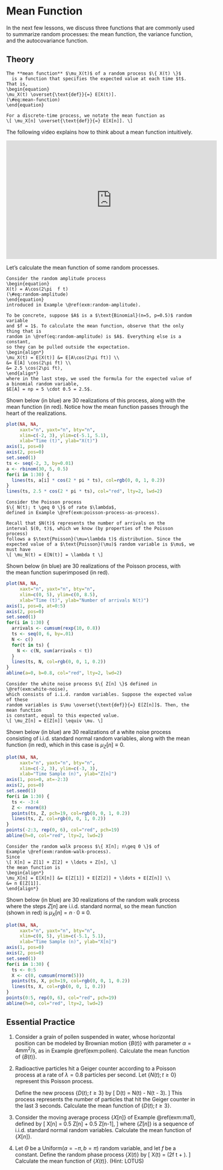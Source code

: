 # Mean Function {#mean-function}

In the next few lessons, we discuss three functions that are 
commonly used to summarize random processes: the mean function, 
the variance function, and the autocovariance function.

## Theory {-}

```definition
The **mean function** $\mu_X(t)$ of a random process $\{ X(t) \}$ 
  is a function that specifies the expected value at each time $t$. 
That is,
\begin{equation} 
\mu_X(t) \overset{\text{def}}{=} E[X(t)].
(\#eq:mean-function)
\end{equation}

For a discrete-time process, we notate the mean function as 
\[ \mu_X[n] \overset{\text{def}}{=} E[X[n]]. \]
```

The following video explains how to think about a mean function intuitively.

<iframe width="560" height="315" src="https://www.youtube.com/embed/R_zn7d47VUQ" frameborder="0" allow="accelerometer; autoplay; encrypted-media; gyroscope; picture-in-picture" allowfullscreen></iframe>

Let's calculate the mean function of some random processes.

```example
Consider the random amplitude process 
\begin{equation}
X(t) = A\cos(2\pi  f t)
(\#eq:random-amplitude)
\end{equation}
introduced in Example \@ref(exm:random-amplitude). 

To be concrete, suppose $A$ is a $\text{Binomial}(n=5, p=0.5)$ random variable 
and $f = 1$. To calculate the mean function, observe that the only thing that is 
random in \@ref(eq:random-amplitude) is $A$. Everything else is a constant, 
so they can be pulled outside the expectation.
\begin{align*}
\mu_X(t) = E[X(t)] &= E[A\cos(2\pi ft)] \\
&= E[A] \cos(2\pi ft) \\
&= 2.5 \cos(2\pi ft),
\end{align*}
where in the last step, we used the formula for the expected value of a binomial random variable, 
$E[A] = np = 5 \cdot 0.5 = 2.5$.
```

Shown below (in blue) are 30 realizations of this process, along with the mean function (in red). Notice 
how the mean function passes through the heart of the realizations.
```r
plot(NA, NA,
     xaxt="n", yaxt="n", bty="n",
     xlim=c(-2, 3), ylim=c(-5.1, 5.1),
     xlab="Time (t)", ylab="X(t)")
axis(1, pos=0)
axis(2, pos=0)
set.seed(1)
ts <- seq(-2, 3, by=0.01)
a <- rbinom(30, 5, 0.5)
for(i in 1:30) {
  lines(ts, a[i] * cos(2 * pi * ts), col=rgb(0, 0, 1, 0.2))
}
lines(ts, 2.5 * cos(2 * pi * ts), col="red", lty=2, lwd=2)
```

```example
Consider the Poisson process 
$\{ N(t); t \geq 0 \}$ of rate $\lambda$, 
defined in Example \@ref(exm:poisson-process-as-process).

Recall that $N(t)$ represents the number of arrivals on the 
interval $(0, t)$, which we know (by properties of the Poisson process) 
follows a $\text{Poisson}(\mu=\lambda t)$ distribution. Since the 
expected value of a $\text{Poisson}(\mu)$ random variable is $\mu$, we 
must have
\[ \mu_N(t) = E[N(t)] = \lambda t \]
```

Shown below (in blue) are 30 realizations of the Poisson process, with  
the mean function superimposed (in red). 

```r
plot(NA, NA,
     xaxt="n", yaxt="n", bty="n",
     xlim=c(0, 5), ylim=c(0, 8.5),
     xlab="Time (t)", ylab="Number of arrivals N(t)")
axis(1, pos=0, at=0:5)
axis(2, pos=0)
set.seed(1)
for(i in 1:30) {
  arrivals <- cumsum(rexp(10, 0.8))
  ts <- seq(0, 6, by=.01)
  N <- c()
  for(t in ts) {
    N <- c(N, sum(arrivals < t))
  }
  lines(ts, N, col=rgb(0, 0, 1, 0.2))
}
abline(a=0, b=0.8, col="red", lty=2, lwd=2)
```

```example
Consider the white noise process $\{ Z[n] \}$ defined in \@ref(exm:white-noise), 
which consists of i.i.d. random variables. Suppose the expected value of these 
random variables is $\mu \overset{\text{def}}{=} E[Z[n]]$. Then, the mean function 
is constant, equal to this expected value.
\[ \mu_Z[n] = E[Z[n]] \equiv \mu. \]
```

Shown below (in blue) are 30 realizations of a white noise process consisting of i.i.d. 
standard normal random variables, along with the mean function (in red), which in this case is 
$\mu_Z[n] \equiv 0$.

```r
plot(NA, NA,
     xaxt="n", yaxt="n", bty="n",
     xlim=c(-2, 3), ylim=c(-3, 3),
     xlab="Time Sample (n)", ylab="Z[n]")
axis(1, pos=0, at=-2:3)
axis(2, pos=0)
set.seed(1)
for(i in 1:30) {
  ts <- -3:4
  Z <- rnorm(8)
  points(ts, Z, pch=19, col=rgb(0, 0, 1, 0.2))
  lines(ts, Z, col=rgb(0, 0, 1, 0.2))
}
points(-2:3, rep(0, 6), col="red", pch=19)
abline(h=0, col="red", lty=2, lwd=2)
```

```example
Consider the random walk process $\{ X[n]; n\geq 0 \}$ of 
Example \@ref(exm:random-walk-process). 
Since 
\[ X[n] = Z[1] + Z[2] + \ldots + Z[n], \]
the mean function is 
\begin{align*} 
\mu_X[n] = E[X[n]] &= E[Z[1]] + E[Z[2]] + \ldots + E[Z[n]] \\
&= n E[Z[1]].
\end{align*}
```

Shown below (in blue) are 30 realizations of the random walk process where the steps $Z[n]$ are 
i.i.d. standard normal, so the mean function (shown in red) is $\mu_X[n] = n \cdot 0 \equiv 0$.

```r
plot(NA, NA,
     xaxt="n", yaxt="n", bty="n",
     xlim=c(0, 5), ylim=c(-5.1, 5.1),
     xlab="Time Sample (n)", ylab="X[n]")
axis(1, pos=0)
axis(2, pos=0)
set.seed(1)
for(i in 1:30) {
  ts <- 0:5
  X <- c(0, cumsum(rnorm(5)))
  points(ts, X, pch=19, col=rgb(0, 0, 1, 0.2))
  lines(ts, X, col=rgb(0, 0, 1, 0.2))
}
points(0:5, rep(0, 6), col="red", pch=19)
abline(h=0, col="red", lty=2, lwd=2)
```

## Essential Practice {-}

1. Consider a grain of pollen suspended in water, whose horizontal position can be modeled by 
Brownian motion $\{B(t)\}$ with parameter $\alpha=4 \text{mm}^2/\text{s}$, as in Example \@ref(exm:pollen).
Calculate the mean function of $\{ B(t) \}$.

2. Radioactive particles hit a Geiger counter according to a Poisson process 
at a rate of $\lambda=0.8$ particles per second. Let $\{ N(t); t \geq 0 \}$ represent this Poisson process.

    Define the new process $\{ D(t); t \geq 3 \}$ by 
    \[ D(t) = N(t) - N(t - 3). \]
    This process represents the number of particles that hit the Geiger counter in the last 3 seconds. 
    Calculate the mean function of $\{ D(t); t \geq 3 \}$.
 
3. Consider the moving average process $\{ X[n] \}$ of Example \@ref(exm:ma1), defined by 
\[ X[n] = 0.5 Z[n] + 0.5 Z[n-1], \]
where $\{ Z[n] \}$ is a sequence of i.i.d. standard normal random variables. 
Calculate the mean function of $\{ X[n] \}$.
    
4. Let $\Theta$ be a $\text{Uniform}(a=-\pi, b=\pi)$ random variable, and let $f$ be a constant. 
Define the random phase process $\{ X(t) \}$ by
\[ X(t) = \cos(2\pi f t + \Theta). \]
Calculate the mean function of $\{ X(t) \}$. (Hint: LOTUS)
